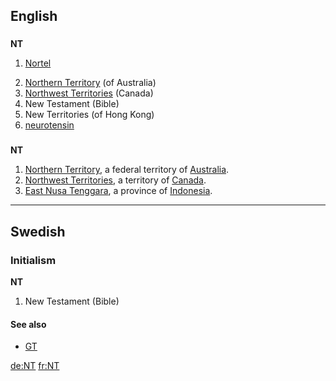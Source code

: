 {{also|N.T.|n.t.}}
==English==
{{wikipedia}}

==={{initialism}}===
'''NT'''

# {{stock symbol}} [[w:Nortel|Nortel]]
# [[Northern Territory]] (of Australia)
# [[Northwest Territories]] (Canada)
# New Testament (Bible)
# New Territories (of Hong Kong)
# [[neurotensin]]
==={{abbreviation}}===
'''NT'''
#[[Northern Territory]], a federal territory of [[Australia]].
#[[Northwest Territories]], a territory of [[Canada]].
#[[East Nusa Tenggara]], a province of [[Indonesia]].

----

==Swedish==

===Initialism===
'''NT'''

# New Testament (Bible)

====See also====
*[[GT]]

[[de:NT]]
[[fr:NT]]